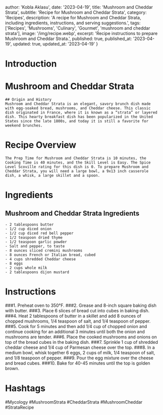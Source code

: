 
  author: 'Kobla Aklasu',
  date: '2023-04-19',
  title: 'Mushroom and Cheddar Strata',
  subtitle: 'Recipe for Mushroom and Cheddar Strata',
  category: 'Recipes',
  description: 'A recipe for Mushroom and Cheddar Strata, including ingredients, instructions, and serving suggestions.',
  tags: ['Recipes', 'Mushrooms', 'Culinary', 'Gourmet', 'mushroom and cheddar strata'],
  image: '/img/recipe.webp',
  excerpt: 'Recipe instructions to prepare Mushroom and Cheddar Strata.',
  published: true,
  published_at: '2023-04-19',
  updated: true,
  updated_at: '2023-04-19'
}


  # Introduction

# Mushroom and Cheddar Strata
    
    ## Origin and History 
    Mushroom and Cheddar Strata is an elegant, savory brunch dish made with egg-soaked bread, mushrooms, and Cheddar cheese. This classic dish originated in France, where it is known as a “strata” or layered dish. This hearty breakfast dish has been popularized in the United States since the late 1800s, and today it is still a favorite for weekend brunches.

# Recipe Overview

    The Prep Time for Mushroom and Cheddar Strata is 10 minutes, the Cooking Time is 40 minutes, and the Skill Level is Easy. The Spice Level Scoville rating for this dish is 0. To prepare Mushroom and Cheddar Strata, you will need a large bowl, a 9x13 inch casserole dish, a whisk, a large skillet and a spoon.

# Ingredients

## Mushroom and Cheddar Strata Ingredients
    
    - 2 tablespoons butter
    - 1/2 cup diced onion
    - 1/2 cup diced red bell pepper
    - 1/2 teaspoon dried thyme
    - 1/2 teaspoon garlic powder
    - Salt and pepper, to taste
    - 8 ounces sliced cremini mushrooms
    - 8 ounces French or Italian bread, cubed
    - 4 cups shredded Cheddar cheese
    - 8 eggs
    - 2 cups whole milk
    - 2 tablespoons dijon mustard

# Instructions

###1. Preheat oven to 350°F.
    ###2. Grease and 8-inch square baking dish with butter.
    ###3. Place 6 slices of bread cut into cubes in baking dish.
    ###4. Heat 2 tablespoons of butter in a skillet and add 8 ounces of chopped mushrooms, 1/4 teaspoon of salt, and 1/4 teaspoon of pepper.
    ###5. Cook for 5 minutes and then add 1/4 cup of chopped onion and continue cooking for an additional 3 minutes until both the onion and mushrooms are tender.
    ###6. Place the cooked mushrooms and onions on top of the bread cubes in the baking dish. 
    ###7. Sprinkle 1 cup of shredded cheddar cheese and 1/4 cup of Parmesan cheese over the top.
    ###8. In a medium bowl, whisk together 6 eggs, 2 cups of milk, 1/4 teaspoon of salt, and 1/8 teaspoon of pepper.
    ###9. Pour the egg mixture over the cheese and bread cubes.
    ###10. Bake for 40-45 minutes until the top is golden brown.

# Hashtags

#Mycology #MushroomStrata #CheddarStrata #MushroomCheddar #StrataRecipe



